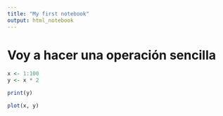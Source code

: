 ```yaml
---
title: "My first notebook"
output: html_notebook
---
```


# Voy a hacer una operación sencilla

```r
x <- 1:100
y <- x * 2

print(y)
```

```r
plot(x, y)
```

